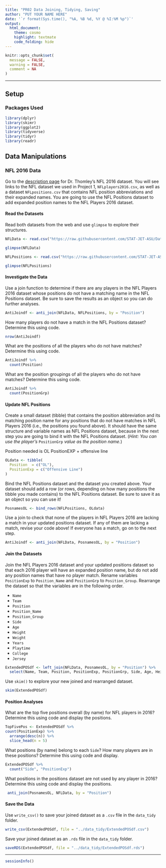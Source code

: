 ```yaml
---
title: "PR02 Data Joining, Tidying, Saving"
author: "PUT YOUR NAME HERE"
date: '`r format(Sys.time(), "%A, %B %d, %Y @ %I:%M %p")`'
output: 
  html_document: 
    theme: cosmo
    highlight: textmate
    code_folding: hide
---
```


```r
knitr::opts_chunk$set(
  message = FALSE,
  warning = FALSE,
  comment = NA
)
```
***

## Setup

### Packages Used

```r
library(dplyr)
library(skimr)
library(ggplot2)
library(tidyverse)
library(tidyr)
library(readr)
```

## Data Manipulations

### NFL 2016 Data

Go to the [description page](https://stat-jet-asu.github.io/Datasets/InstructorDescriptions/NFLplayers2016.html) for Dr. Thomley's NFL 2016 dataset. You will see links to the NFL dataset we used in Project 1, `NFLplayers2016.csv`, as well as a dataset `NFLpositions.csv` that contains NFL position abbreviations and their expanded names. You are going to use the NFL Positions dataset to add expanded position names to the NFL Players 2016 dataset.

#### Read the Datasets

Read both datasets from the web and use `glimpse` to explore their structures.

```r
NFLData <- read.csv("https://raw.githubusercontent.com/STAT-JET-ASU/Datasets/master/Instructor/NFLplayers2016.csv")
```

```r
glimpse(NFLData)
```

```r
NFLPositions <- read.csv("https://raw.githubusercontent.com/STAT-JET-ASU/Datasets/master/Instructor/NFLpositions.csv")
```

```r
glimpse(NFLPositions)
```

#### Investigate the Data

Use a join function to determine if there are any players in the NFL Players 2016 dataset whose positions do not have a matching name in the NFL Positions dataset. Be sure to save the results as an object so you can do further analyses.

```r
AntiJoindf <- anti_join(NFLData, NFLPositions, by = "Position")
```

How many players do not have a match in the NFL Positions dataset? Determine this using code.

```r
nrow(AntiJoindf)
```

What are the positions of all the players who do not have matches? Determine this using code.

```r
AntiJoindf %>%
  count(Position)
```

What are the position groupings of all the players who do not have matches? Determine this using code.

```r
AntiJoindf %>%
  count(PositionGrp)
```

#### Update NFL Positions

Create a small dataset (tibble) that contains the position abbreviation and its matching position name for any positions that do not have matches in NFL Players 2016 (i.e., the positions you found above). It should have the same structure and variable names as NFL Positions dataset, because in the next step you are going to bind it with the NFL Positions dataset. (*Hint: You can use the player's* `PositionGrp` *value as the position name.*)

Position needed is OL
PositionEXP + offensive line

```r
OLdata <- tibble(
  Position  = c("OL"),
  PositionExp = c("Offensive Line")
)
```

Bind the NFL Positions dataset and the dataset you created above. Your dataset should add a row (or rows, depending on how many positions the tibble you made contains) to the NFL Positions dataset. Be sure to save it as an object so you can use it!

```r
PosnamesOL <- bind_rows(NFLPositions, OLdata)
```

Use a join to check that none of the players in NFL Players 2016 are lacking a match in your updated positions dataset. If any of them are lacking a match, revise your code above! If everyone has a match, go on to the next step. 

```r
AntiJoindf <- anti_join(NFLData, PosnamesOL, by = "Position")
```

#### Join the Datasets

Join the NFL Players 2016 dataset and your updated positions dataset so that each 2016 player will have an expanded position name, but do not add any position names that have no player match. Rename variables `PositionExp` to `Position_Name` and `PositionGrp` to `Position_Group`. Rearrange the dataset so that the variables are in the following order.

* `Name`
* `Team`
* `Position`
* `Position_Name`
* `Position_Group`
* `Side`
* `Age`
* `Height`
* `Weight`
* `Years`
* `Playtime`
* `College`
* `Jersey`


```r
ExtendedPOSdf <- left_join(NFLData, PosnamesOL, by = "Position") %>%
  select(Name, Team, Position, PositionExp, PositionGrp, Side, Age, Height, Weight, Years, Playtime, College, Jersey)

```

Use `skim()` to explore your new joined and rearranged dataset.

```r
skim(ExtendedPOSdf)
```

#### Position Analyses

What are the top five positions overall (by name) for NFL players in 2016? Determine this using code and display the positions.

```r
TopFivePos <- ExtendedPOSdf %>%
count(PositionExp) %>%
  arrange(desc(n)) %>%
  slice_head(n = 5)
```

What positions (by name) belong to each `Side`? How many players are in these positions? Determine this using code and display. 

```r
ExtendedPOSdf %>%
  count("Side", "PositionExp")
```

What positions in the positions dataset are not used by any player in 2016? Determine this using code and display the positions.

```r
 anti_join(PosnamesOL, NFLData, by = "Position")
```

#### Save the Data

Use `write_csv()` to save your joined dataset as a `.csv` file in the `data_tidy` folder.

```r
write_csv(ExtendedPOSdf, file = "../data_tidy/ExtendedPOSdf.csv")
```

Save your joined dataset as an `.rds` file in the `data_tidy` folder.

```r
saveRDS(ExtendedPOSdf, file = "../data_tidy/ExtendedPOSdf.rds")
```

***
```r
sessionInfo()
```

